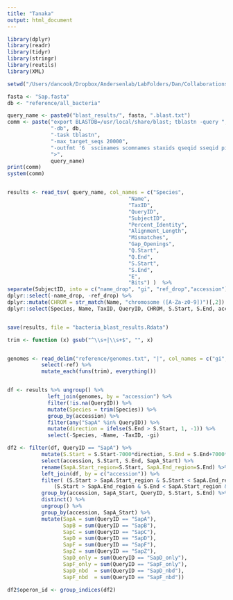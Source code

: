```yaml
---
title: "Tanaka"
output: html_document
---
```


```r
library(dplyr)
library(readr)
library(tidyr)
library(stringr)
library(reutils)
library(XML)

setwd("/Users/dancook/Dropbox/Andersenlab/LabFolders/Dan/Collaborations/abc/")

fasta <- "Sap.fasta"
db <- "reference/all_bacteria"

query_name <- paste0("blast_results/", fasta, ".blast.txt")
comm <- paste("export BLASTDB=/usr/local/share/blast; tblastn -query ", fasta,
              "-db", db, 
              "-task tblastn",
              "-max_target_seqs 20000",
              "-outfmt '6  sscinames scomnames staxids qseqid sseqid pident length mismatch gapopen qstart qend sstart send evalue bitscore'",
              ">",
              query_name)
print(comm)
system(comm)


results <- read_tsv( query_name, col_names = c("Species",
                                       "Name",
                                       "TaxID",
                                       "QueryID",
                                       "SubjectID",
                                       "Percent_Identity",
                                       "Alignment_Length",
                                       "Mismatches",
                                       "Gap_Openings",
                                       "Q.Start",
                                       "Q.End",
                                       "S.Start",
                                       "S.End",
                                       "E",
                                       "Bits") )  %>%
separate(SubjectID, into = c("name_drop", "gi", "ref_drop","accession"), sep = "\\|", extra = "drop", convert = T) %>%
dplyr::select(-name_drop, -ref_drop) %>%
dplyr::mutate(CHROM = str_match(Name, "chromosome ([A-Za-z0-9])")[,2]) %>%
dplyr::select(Species, Name, TaxID, QueryID, CHROM, S.Start, S.End, accession,  everything()) 


save(results, file = "bacteria_blast_results.Rdata")

trim <- function (x) gsub("^\\s+|\\s+$", "", x)


genomes <- read_delim("reference/genomes.txt", "|", col_names = c("gi", "ref", "accession", "name")) %>%
           select(-ref) %>%
           mutate_each(funs(trim), everything())


df <- results %>% ungroup() %>% 
             left_join(genomes, by = "accession") %>%
             filter(!is.na(QueryID)) %>%
             mutate(Species = trim(Species)) %>%
             group_by(accession) %>%
             filter(any("SapA" %in% QueryID)) %>%
             mutate(direction = ifelse(S.End > S.Start, 1, -1)) %>%
             select(-Species, -Name, -TaxID, -gi)

df2 <- filter(df, QueryID == "SapA") %>%
           mutate(S.Start = S.Start-7000*direction, S.End = S.End+7000*direction, SapA_Start = S.Start) %>%
           select(accession, S.Start, S.End, SapA_Start) %>%
           rename(SapA.Start_region=S.Start, SapA.End_region=S.End) %>%
           left_join(df, by = c("accession")) %>%
           filter( (S.Start > SapA.Start_region & S.Start < SapA.End_region & direction == 1) | 
               (S.Start > SapA.End_region & S.End < SapA.Start_region & direction == -1)) %>%
           group_by(accession, SapA_Start, QueryID, S.Start, S.End) %>%
           distinct() %>%
           ungroup() %>%
           group_by(accession, SapA_Start) %>%
           mutate(SapA = sum(QueryID == "SapA"),
                  SapB = sum(QueryID == "SapB"),
                  SapC = sum(QueryID == "SapC"),
                  SapD = sum(QueryID == "SapD"),
                  SapF = sum(QueryID == "SapF"),
                  SapZ = sum(QueryID == "SapZ"), 
                  SapD_only = sum(QueryID == "SapD_only"),
                  SapF_only = sum(QueryID == "SapF_only"),
                  SapD_nbd  = sum(QueryID == "SapD_nbd"),
                  SapF_nbd  = sum(QueryID == "SapF_nbd")) 

df2$operon_id <- group_indices(df2)

```
